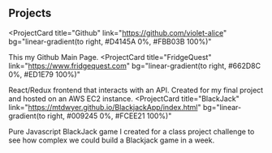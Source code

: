 ## Projects

<ProjectCard
  title="Github"
  link="https://github.com/violet-alice"
  bg="linear-gradient(to right, #D4145A 0%, #FBB03B 100%)"
>
  This my Github Main Page.
</ProjectCard>
<ProjectCard
  title="FridgeQuest"
  link="https://www.fridgequest.com"
  bg="linear-gradient(to right, #662D8C 0%, #ED1E79 100%)"
>
  React/Redux frontend that interacts with an API.  Created for my final project and hosted on an AWS EC2 instance.
</ProjectCard>
<ProjectCard
  title="BlackJack"
  link="https://mtdwyer.github.io/BlackjackApp/index.html"
  bg="linear-gradient(to right, #009245 0%, #FCEE21 100%)"
>
  Pure Javascript BlackJack game I created for a class project challenge to see how complex we could build a Blackjack game in a week.
</ProjectCard>

